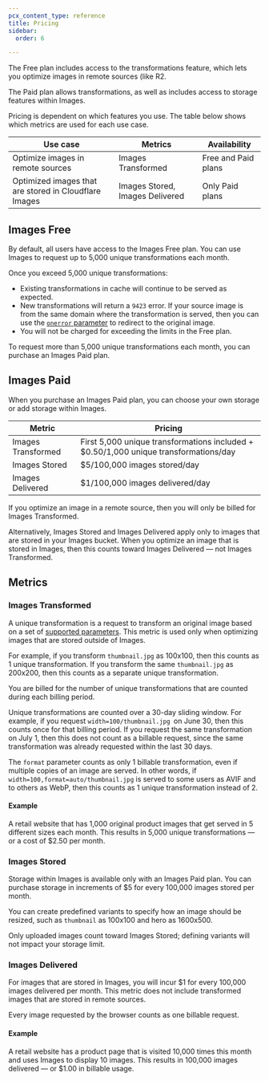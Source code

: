 ```yaml
---
pcx_content_type: reference
title: Pricing
sidebar:
  order: 6

---
```


<Plan type="all" />

The Free plan includes access to the transformations feature, which lets you optimize images in remote sources (like R2. 

The Paid plan allows transformations, as well as includes access to storage features within Images.

Pricing is dependent on which features you use. The table below shows which metrics are used for each use case.

| Use case | Metrics | Availability |
|----------|---------|--------------|
| Optimize images in remote sources | Images Transformed | Free and Paid plans |
| Optimized images that are stored in Cloudflare Images | Images Stored, Images Delivered | Only Paid plans |

## Images Free

By default, all users have access to the Images Free plan. You can use Images to request up to 5,000 unique transformations each month.

Once you exceed 5,000 unique transformations:

- Existing transformations in cache will continue to be served as expected.
- New transformations will return a `9423` error. If your source image is from the same domain where the transformation is served, then you can use the [`onerror` parameter](/images/transform-images/transform-via-url/#onerror) to redirect to the original image.
- You will not be charged for exceeding the limits in the Free plan.

To request more than 5,000 unique transformations each month, you can purchase an Images Paid plan.

## Images Paid 

When you purchase an Images Paid plan, you can choose your own storage or add storage within Images.

| Metric | Pricing |
|--------|---------|
| Images Transformed | First 5,000 unique transformations included + $0.50/1,000 unique transformations/day |
| Images Stored | $5/100,000 images stored/day |
| Images Delivered | $1/100,000 images delivered/day |

If you optimize an image in a remote source, then you will only be billed for Images Transformed.

Alternatively, Images Stored and Images Delivered apply only to images that are stored in your Images bucket. When you optimize an image that is stored in Images, then this counts toward Images Delivered — not Images Transformed.

## Metrics

### Images Transformed

A unique transformation is a request to transform an original image based on a set of [supported parameters](/images/transform-images/transform-via-url/#options). This metric is used only when optimizing images that are stored outside of Images.

For example, if you transform `thumbnail.jpg` as 100x100, then this counts as 1 unique transformation. If you transform the same `thumbnail.jpg` as 200x200, then this counts as a separate unique transformation.

You are billed for the number of unique transformations that are counted during each billing period.

Unique transformations are counted over a 30-day sliding window. For example, if you request `width=100/thumbnail.jpg `on June 30, then this counts once for that billing period. If you request the same transformation on July 1, then this does not count as a billable request, since the same transformation was already requested within the last 30 days.

The `format` parameter counts as only 1 billable transformation, even if multiple copies of an image are served. In other words, if `width=100,format=auto/thumbnail.jpg` is served to some users as AVIF and to others as WebP, then this counts as 1 unique transformation instead of 2.

#### Example

A retail website that has 1,000 original product images that get served in 5 different sizes each month. This results in 5,000 unique transformations — or a cost of $2.50 per month.

### Images Stored 

Storage within Images is available only with an Images Paid plan. You can purchase storage in increments of $5 for every 100,000 images stored per month.

You can create predefined variants to specify how an image should be resized, such as `thumbnail` as 100x100 and hero as 1600x500.

Only uploaded images count toward Images Stored; defining variants will not impact your storage limit.

### Images Delivered 

For images that are stored in Images, you will incur $1 for every 100,000 images delivered per month. This metric does not include transformed images that are stored in remote sources.

Every image requested by the browser counts as one billable request.

#### Example

A retail website has a product page that is visited 10,000 times this month and uses Images to display 10 images. This results in 100,000 images delivered — or $1.00 in billable usage.

